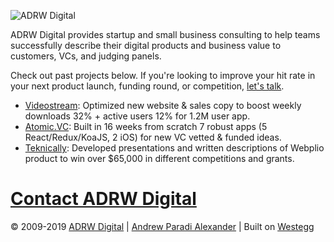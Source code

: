 ![ADRW Digital](/img/logos/adrw-digital.svg)

ADRW Digital provides startup and small business consulting to help teams successfully describe their digital products and business value to customers, VCs, and judging panels.

Check out past projects below. If you're looking to improve your hit
rate in your next product launch, funding round, or competition, [let's talk][email].

- [Videostream][vs]: Optimized new website & sales copy to boost weekly downloads 32% + active users 12% for 1.2M user app.
- [Atomic.VC][avc]: Built in
  16 weeks from scratch 7 robust apps (5 React/Redux/KoaJS, 2 iOS) for
  new VC vetted & funded ideas.
- [Teknically][tek]: Developed presentations and written descriptions of Webplio product to win over \$65,000 in different competitions and grants.

# [Contact ADRW Digital][email]

&copy; 2009-2019 [ADRW Digital][home] | [Andrew Paradi Alexander][afm] | Built on [Westegg][we]

[email]: mailto:contact@adrw.xyz
[vs]: http://www.adrw.ch/blog/videostream-how-growth-starts-with-great-customer-support
[avc]: http://www.adrw.ch/project/atomic
[tek]: http://www.adrw.ch/project/teknically-webplio
[home]: /
[afm]: https://andrew.fm/
[we]: https://westegg.xyz/
